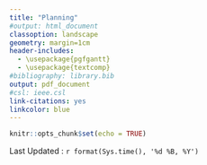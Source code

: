 ```yaml
---
title: "Planning"
#output: html_document
classoption: landscape
geometry: margin=1cm
header-includes:
  - \usepackage{pgfgantt}
  - \usepackage{textcomp}
#bibliography: library.bib
output: pdf_document
#csl: ieee.csl
link-citations: yes
linkcolor: blue
---
```


```r
knitr::opts_chunk$set(echo = TRUE)
```


\begin{ganttchart}[vgrid, hgrid, 
   time slot format = isodate-yearmonth, 
   bar/.append style={fill=blue!50, rounded corners=3pt},
	newline shortcut=true,
	today={\the\year-\the\month-\the\day}, 
	today offset= .3,
	y unit chart=0.6cm,
	x unit = 0.7cm,
	bar label node/.append style={align=left},
	milestone/.append style={fill=blue, rounded corners=1pt},
	milestone label font=\color{blue},
	time slot unit=month ]{2020-12}{2022-10}
	\gantttitlecalendar{year, month=shortname} \\

\ganttgroup{WP 6: Use cases experiments demonstration and evaluation}{2021-03}{2022-07} \\ 

   \ganttbar[name=T1]{T6.1 Validation Process Specification}{2021-03}{2021-09}\\
   \ganttbar[name=T2]{T6.2 Manufacturing of wood furniture demonstrator}{2021-10}{2022-07}\\ 
   \ganttbar[name=T3]{T6.3 3D printing of wood demonstrator}{2021-10}{2022-07}\\ 
   \ganttbar[name=T4,  progress=5]{T6.4 3D printing of recycled plastic demonstrator}{2021-10}{2022-07}\\ 
   \ganttbar[name=T5]{T6.5 Smartification demonstrator}{2021-10}{2022-07}\\ 
   
   \ganttbar[name=T6]{T6.6 Test and evaluation of results}{2022-04}{2022-07}\\ 
   \ganttbar[name=T4]{T6.7 Analysis of the Gender Dimension in the DIT process}{2021-12}{2022-07}\\ 
   
   \ganttmilestone[name=Mile1]{Delivrable}{2022-07} \ganttnewline
   
   \ganttgroup{WP 7: Communication, Dissemination and Exploitation}{2020-12}{2022-10} \\ 
   
   
   
   %\ganttlink{T1.1}{T1.2}
   %\ganttlink{T1.1}{T1.3}
   %\ganttlink{T1.1}{T1.4}
   %\ganttlink{T1.1}{T1.5}
   %\ganttlink{T1.4}{Mile1}


\end{ganttchart}

Last Updated :  `r format(Sys.time(), '%d %B, %Y')`

